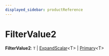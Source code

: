 ```yaml
---
displayed_sidebar: productReference
---
```



# FilterValue2

 **FilterValue2**: `T` \| [ExpandScalar](product.ExpandScalar.mdx)&#60;T&#62; \| [Primary](product.Primary.mdx)&#60;T&#62;
